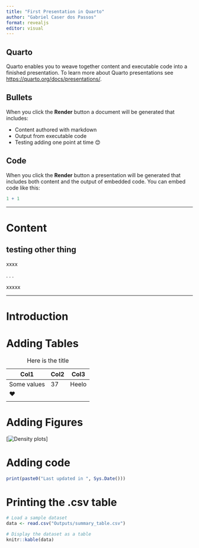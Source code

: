```yaml
---
title: "First Presentation in Quarto"
author: "Gabriel Caser dos Passos"
format: revealjs
editor: visual
---
```


## Quarto

Quarto enables you to weave together content and executable code into a finished presentation. To learn more about Quarto presentations see <https://quarto.org/docs/presentations/>.

## Bullets

When you click the **Render** button a document will be generated that includes:

::: incremental
-   Content authored with markdown
-   Output from executable code
-   Testing adding one point at time 😊
:::

## Code

When you click the **Render** button a presentation will be generated that includes both content and the output of embedded code. You can embed code like this:

```r
1 + 1
```

------------------------------------------------------------------------

# Content

## testing other thing

xxxx

. . .

xxxxx

------------------------------------------------------------------------

# Introduction

# Adding Tables

| Col1        | Col2 | Col3  |
|-------------|------|-------|
| Some values | 37   | Heelo |
| ❤️          |      |       |
|             |      |       |

: Here is the title

# Adding Figures

::: incremental
\[![Density plots](Outputs/fig2.png){fig-alt="test" fig-align="center"}\]
:::

# Adding code

```r
print(paste0("Last updated in ", Sys.Date()))
```

# Printing the .csv table

```r
# Load a sample dataset
data <- read.csv("Outputs/summary_table.csv")

# Display the dataset as a table
knitr::kable(data)
```
